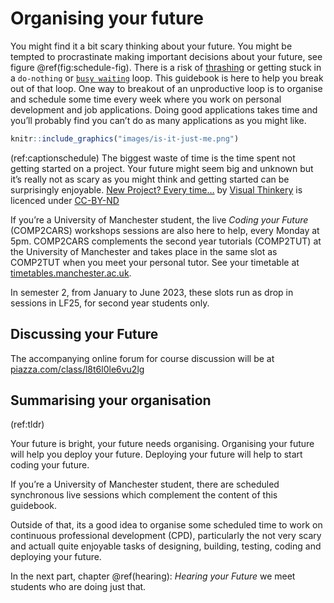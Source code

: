 # Organising your future {#organising}
You might find it a bit scary thinking about your future. You might be tempted to procrastinate making important decisions about your future, see figure \@ref(fig:schedule-fig). There is a risk of [thrashing](https://en.wikipedia.org/wiki/Thrashing_(computer_science)) or getting stuck in a `do-nothing` or [`busy waiting`](https://en.wikipedia.org/wiki/Busy_waiting) loop. This guidebook is here to help you break out of that loop. One way to breakout of an unproductive loop is to organise and schedule some time every week where you work on personal development and job applications. Doing good applications takes time and you'll probably find you can't do as many applications as you might like.

```r
knitr::include_graphics("images/is-it-just-me.png")
```
(ref:captionschedule) The biggest waste of time is the time spent not getting started on a project. Your future might seem big and unknown but it's really not as scary as you might think and getting started can be surprisingly enjoyable. [New Project? Every time…](https://bryanmmathers.com/new-project-every-time/) by [Visual Thinkery](https://visualthinkery.com/) is licenced under [CC-BY-ND](https://creativecommons.org/licenses/by-nd/4.0/)

If you're a University of Manchester student, the live *Coding your Future* (COMP2CARS) workshops sessions are also here to help, every Monday at 5pm.  COMP2CARS complements the second year tutorials (COMP2TUT) at the University of Manchester and takes place in the same slot as COMP2TUT when you meet your personal tutor. See your timetable at [timetables.manchester.ac.uk](https://timetables.manchester.ac.uk/).

In semester 2, from January to June 2023, these slots run as drop in sessions in LF25, for second year students only.

<!-- your future is bright, your future needs organising, so let's start organising your future-->

## Discussing your Future {#discussing}

The accompanying online forum for course discussion will be at [piazza.com/class/l8t6l0le6vu2lg](https://piazza.com/class/l8t6l0le6vu2lg)

<!-- was at [piazza.com/class/kted3nixlmo2on](https://piazza.com/class/kted3nixlmo2on)-->

## Summarising your organisation {#tldr19}
(ref:tldr)

Your future is bright, your future needs organising. Organising your future will help you deploy your future. Deploying your future will help to start coding your future. 

If you're a University of Manchester student, there are scheduled synchronous live sessions which complement the content of this guidebook. 

Outside of that, its a good idea to organise some scheduled time to work on continuous professional development (CPD), particularly the not very scary and actuall quite enjoyable tasks of designing, building, testing, coding and deploying your future. 

In the next part, chapter \@ref(hearing): *Hearing your Future* we meet students who are doing just that.